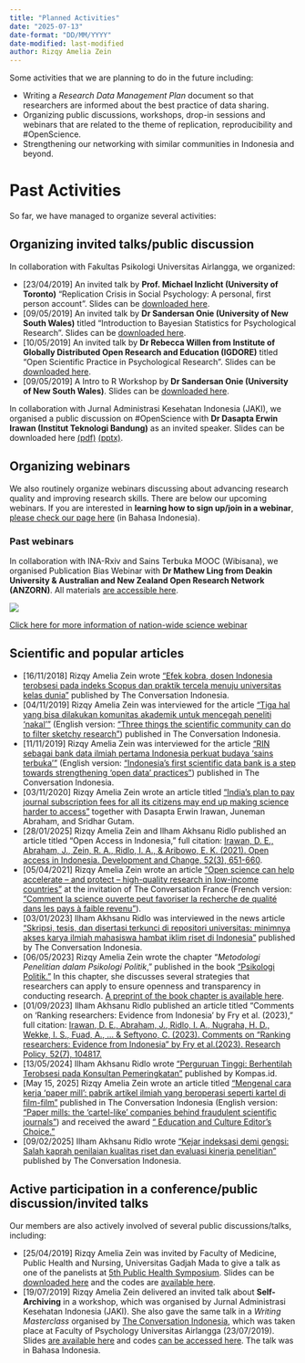 ```yaml
---
title: "Planned Activities"
date: "2025-07-13"
date-format: "DD/MM/YYYY"
date-modified: last-modified
author: Rizqy Amelia Zein
---
```


Some activities that we are planning to do in the future including:

* Writing a *Research Data Management Plan* document so that researchers are informed about the best practice of data sharing.
* Organizing public discussions, workshops, drop-in sessions and webinars that are related to the theme of replication, reproducibility and #OpenScience.
* Strengthening our networking with similar communities in Indonesia and beyond.


# Past Activities

So far, we have managed to organize several activities:

## Organizing invited talks/public discussion

In collaboration with Fakultas Psikologi Universitas Airlangga, we organized:

* [23/04/2019] An invited talk by **Prof. Michael Inzlicht (University of Toronto)** "Replication Crisis in Social Psychology: A personal, first person account". Slides can be [downloaded here](../files/[Michael Inzlicht]_Invited-Talk_Replication Crisis_2304.pptx).
* [09/05/2019] An invited talk by **Dr Sandersan Onie (University of New South Wales)** titled "Introduction to Bayesian Statistics for Psychological Research". Slides can be [downloaded here](../files/UnAir_Bayes.pptx).
* [10/05/2019] An invited talk by **Dr Rebecca Willen from Institute of Globally Distributed Open Research and Education (IGDORE)** titled "Open Scientific Practice in Psychological Research". Slides can be [downloaded here](../files/airlangga-uni-may-10-2019.zip).
* [09/05/2019] A Intro to R Workshop by **Dr Sandersan Onie (University of New South Wales)**. Slides can be [downloaded here](../files/UnAir_r.pptx).
  
In collaboration with Jurnal Administrasi Kesehatan Indonesia (JAKI), we organised a public discussion on #OpenScience with **Dr Dasapta Erwin Irawan (Institut Teknologi Bandung)** as an invited speaker. Slides can be downloaded here [(pdf)](../files/20190503_UnairWebinar.pdf) [(pptx)](../files/20190503_UnairWebinar.pptx).


## Organizing webinars

We also routinely organize webinars discussing about advancing research quality and improving research skills. There are below our upcoming webinars. If you are interested in **learning how to sign up/join in a webinar**, [please check our page here](https://sainsterbukaua.github.io/id/petunjukwebinar.html) (in Bahasa Indonesia).

### Past webinars

In collaboration with INA-Rxiv and Sains Terbuka MOOC (Wibisana), we organised Publication Bias Webinar with **Dr Mathew Ling from Deakin University & Australian and New Zealand Open Research Network (ANZORN)**. All materials [are accessible here](https://sainsterbukaua.github.io/en/webinarpubbias.html).

::: {.text-center}
![](../images/webinarunair.png)

[Click here for more information of nation-wide science webinar](https://sainsterbukaua.github.io/en/webinarscience.html)
:::

## Scientific and popular articles

* [16/11/2018] Rizqy Amelia Zein wrote [“Efek kobra, dosen Indonesia terobsesi pada indeks Scopus dan praktik tercela menuju universitas kelas dunia”](https://theconversation.com/efek-kobra-dosen-indonesia-terobsesi-pada-indeks-scopus-dan-praktik-tercela-menuju-universitas-kelas-dunia-105808) published by The Conversation Indonesia.
* [04/11/2019] Rizqy Amelia Zein was interviewed for the article [“Tiga hal yang bisa dilakukan komunitas akademik untuk mencegah peneliti ‘nakal’”](https://theconversation.com/tiga-hal-yang-bisa-dilakukan-komunitas-akademik-untuk-mencegah-peneliti-nakal-126376) (English version: [“Three things the scientific community can do to filter sketchy research”](https://theconversation.com/three-things-the-scientific-community-can-do-to-filter-sketchy-research-126284)) published in The Conversation Indonesia. 
* [11/11/2019] Rizqy Amelia Zein was interviewed for the article [“RIN sebagai bank data ilmiah pertama Indonesia perkuat budaya ‘sains terbuka’”](https://theconversation.com/rin-sebagai-bank-data-ilmiah-pertama-indonesia-perkuat-budaya-sains-terbuka-126744) (English version: [“Indonesia’s first scientific data bank is a step towards strengthening ‘open data’ practices”](https://theconversation.com/indonesias-first-scientific-data-bank-is-a-step-towards-strengthening-open-data-practices-126632)) published in The Conversation Indonesia.
* [03/11/2020] Rizqy Amelia Zein wrote an article titled [“India’s plan to pay journal subscription fees for all its citizens may end up making science harder to access”](https://theconversation.com/indias-plan-to-pay-journal-subscription-fees-for-all-its-citizen-may-end-up-making-science-harder-to-access-147444) together with Dasapta Erwin Irawan, Juneman Abraham, and Sridhar Gutam.
* [28/01/2025] Rizqy Amelia Zein and Ilham Akhsanu Ridlo published an article titled “Open Access in Indonesia,” full citation: [Irawan, D. E., Abraham, J., Zein, R. A., Ridlo, I. A., & Aribowo, E. K. (2021). Open access in Indonesia. Development and Change, 52(3), 651-660](https://onlinelibrary.wiley.com/doi/abs/10.1111/dech.12637).
* [05/04/2021] Rizqy Amelia Zein wrote an article [“Open science can help accelerate – and protect – high-quality research in low-income countries”](https://theconversation.com/open-science-can-help-accelerate-and-protect-high-quality-research-in-low-income-countries-157247) at the invitation of The Conversation France (French version: [“Comment la science ouverte peut favoriser la recherche de qualité dans les pays à faible revenu”](https://theconversation.com/comment-la-science-ouverte-peut-favoriser-la-recherche-de-qualite-dans-les-pays-a-faible-revenu-157984)).
* [03/01/2023] Ilham Akhsanu Ridlo was interviewed in the news article ["Skripsi, tesis, dan disertasi terkunci di repositori universitas: minimnya akses karya ilmiah mahasiswa hambat iklim riset di Indonesia"](https://theconversation.com/skripsi-tesis-dan-disertasi-terkunci-di-repositori-universitas-minimnya-akses-karya-ilmiah-mahasiswa-hambat-iklim-riset-di-indonesia-197073) published by The Conversation Indonesia.
* [06/05/2023] Rizqy Amelia Zein wrote the chapter “*Metodologi Penelitian dalam Psikologi Politik*,” published in the book [“Psikologi Politik.”](https://gerai.kompas.id/belanja/buku/psikologi-politik-2/) In this chapter, she discusses several strategies that researchers can apply to ensure openness and transparency in conducting research. [A preprint of the book chapter is available here](https://rinarxiv.brin.go.id/lipi/preprint/view/773).
* [01/09/2023] Ilham Akhsanu Ridlo published an article titled “Comments on ‘Ranking researchers: Evidence from Indonesia’ by Fry et al. (2023),” full citation: [Irawan, D. E., Abraham, J., Ridlo, I. A., Nugraha, H. D., Wekke, I. S., Fuad, A., ... & Seftyono, C. (2023). Comments on “Ranking researchers: Evidence from Indonesia” by Fry et al.(2023). Research Policy, 52(7), 104817.](https://www.sciencedirect.com/science/article/abs/pii/S0048733323001014)
* [13/05/2024] Ilham Akhsanu Ridlo wrote [“Perguruan Tinggi: Berhentilah Terobsesi pada Konsultan Pemeringkatan”](https://sciencewatchdog.id/2024/05/23/perguruan-tinggi-berhentilah-terobsesi-pada-konsultan-pemeringkatan/) published by Kompas.id.
* [May 15, 2025] Rizqy Amelia Zein wrote an article titled [“Mengenal cara kerja ‘paper mill’: pabrik artikel ilmiah yang beroperasi seperti kartel di film-film”](https://theconversation.com/mengenal-cara-kerja-paper-mill-pabrik-artikel-ilmiah-yang-beroperasi-seperti-kartel-di-film-film-228784) published in The Conversation Indonesia (English version: [“Paper mills: the ‘cartel-like’ companies behind fraudulent scientific journals”](https://theconversation.com/paper-mills-the-cartel-like-companies-behind-fraudulent-scientific-journals-230124)) and received the award [“ Education and Culture Editor's Choice.”](https://rameliaz.github.io/files/TCID.pdf)
* [09/02/2025] Ilham Akhsanu Ridlo wrote ["Kejar indeksasi demi gengsi: Salah kaprah penilaian kualitas riset dan evaluasi kinerja penelitian"](https://theconversation.com/kejar-indeksasi-demi-gengsi-salah-kaprah-penilaian-kualitas-riset-dan-evaluasi-kinerja-penelitian-248448) published by The Conversation Indonesia.


## Active participation in a conference/public discussion/invited talks

Our members are also actively involved of several public discussions/talks, including:

* [25/04/2019] Rizqy Amelia Zein was invited by Faculty of Medicine, Public Health and Nursing, Universitas Gadjah Mada to give a talk as one of the panelists at [5th Public Health Symposium](http://phs.fk.ugm.ac.id/). Slides can be [downloaded here](../files/2404_RAZ_PHS5 [Untuk Peserta].pdf) and the codes are [available here](https://github.com/rameliaz/5th-UGM-Public-Health-Symposium).
* [19/07/2019] Rizqy Amelia Zein delivered an invited talk about **Self-Archiving** in a workshop, which was organised by Jurnal Administrasi Kesehatan Indonesia (JAKI). She also gave the same talk in a *Writing Masterclass* organised by [The Conversation Indonesia](https://theconversation.com/id), which was taken place at Faculty of Psychology Universitas Airlangga (23/07/2019). Slides [are available here](../files/20190718_self-archiving.pdf) and codes [can be accessed here](https://github.com/sainsterbukaUA/materi-presentasi/blob/master/self-archiving.Rmd). The talk was in Bahasa Indonesia.
